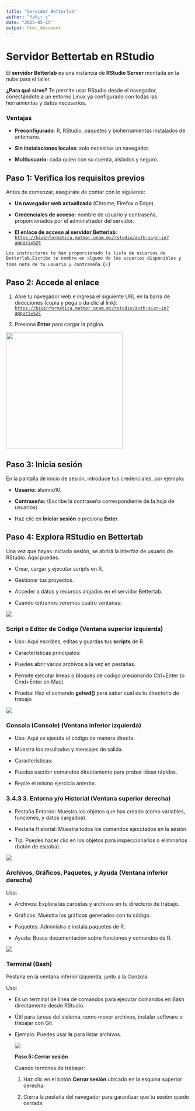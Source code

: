 ```yaml
---
title: "Servidor Betterlab"
author: "Yahir c"
date: "2025-05-15"
output: html_document
---
```


# Servidor Bettertab en RStudio

El **servidor Betterlab** es una instancia de **RStudio Server** montada en la nube para el taller.

**¿Para qué sirve?** Te permite usar RStudio desde el navegador, conectándote a un entorno Linux ya configurado con todas las herramientas y datos necesarios.

### **Ventajas**

-   **Preconfigurado**: R, RStudio, paquetes y bioherramientas instalados de antemano.

-   **Sin instalaciones locales**: solo necesitas un navegador.

-   **Multiusuario:** cada quien con su cuenta, aislados y seguro.

## **Paso 1: Verifica los requisitos previos**

Antes de comenzar, asegúrate de contar con lo siguiente:

-   **Un navegador web actualizado** (Chrome, Firefox o Edge).

-   **Credenciales de acceso:** nombre de usuario y contraseña, proporcionados por el administrador del servidor.

-   **El enlace de acceso al servidor Betterlab**: [`https://bioinformatica.matmor.unam.mx/rstudio/auth-sign-in?appUri=%2F`](https://bioinformatica.matmor.unam.mx/rstudio/auth-sign-in?appUri=%2F)

| `Los instructores te han proporcionado la lista de usuarios de Betterlab.Escribe tu nombre en alguno de los usuarios disponibles y toma nota de tu usuario y contraseña.`{=}

## **Paso 2: Accede al enlace**

1.  Abre tu navegador web e ingresa el siguiente URL en la barra de direcciones (copia y pega o da clic al link): [`https://bioinformatica.matmor.unam.mx/rstudio/auth-sign-in?appUri=%2F`](https://bioinformatica.matmor.unam.mx/rstudio/auth-sign-in?appUri=%2F)

2.  Presiona **Enter** para cargar la página.

![](https://iscb-rsg-mexico.github.io/Workshop_Bash2024/img/BetterLab1.png){width="319"}

## **Paso 3: Inicia sesión**

En la pantalla de inicio de sesión, introduce tus credenciales, por ejemplo:

-   **Usuario:** alumno10.

-   **Contraseña:** (Escribe la contraseña correspondiente de la hoja de usuarios)

-   Haz clic en **Iniciar sesión** o presiona **Enter**.

## **Paso 4: Explora RStudio en Bettertab**

Una vez que hayas iniciado sesión, se abrirá la interfaz de usuario de RStudio. Aquí puedes:

-   Crear, cargar y ejecutar scripts en R.

-   Gestionar tus proyectos.

-   Acceder a datos y recursos alojados en el servidor Bettertab.

-   Cuando entramos veremos cuatro ventanas:

![](https://iscb-rsg-mexico.github.io/Workshop_Bash2024/img/BetterLab2.jpg)

### **Script o Editor de Código (Ventana superior izquierda)**

-   Uso: Aquí escribes, editas y guardas tus **scripts** de R.

-   Características principales:

-   Puedes abrir varios archivos a la vez en pestañas.

-   Permite ejecutar líneas o bloques de código presionando Ctrl+Enter (o Cmd+Enter en Mac).

-   Prueba: Haz el comando **getwd()** para saber cual es tu directorio de trabajo

![](https://iscb-rsg-mexico.github.io/Workshop_Bash2024/img/BetterLab3.png)

### **Consola (Console) (Ventana inferior izquierda)**

-   Uso: Aquí se ejecuta el código de manera directa.

-   Muestra los resultados y mensajes de salida.

-   Características:

-   Puedes escribir comandos directamente para probar ideas rápidas.

-   Repite el mismo ejercicio anterior.

### **3.4.3 3. Entorno y/o Historial (Ventana superior derecha)**

-   Pestaña Entorno: Muestra los objetos que has creado (como variables, funciones, y datos cargados).

-   Pestaña Historial: Muestra todos los comandos ejecutados en la sesión.

-   Tip: Puedes hacer clic en los objetos para inspeccionarlos o eliminarlos (botón de escoba).

![](https://iscb-rsg-mexico.github.io/Workshop_Bash2024/img/BetterLab4.png)

### **Archivos, Gráficos, Paquetes, y Ayuda (Ventana inferior derecha)**

Uso:

-   Archivos: Explora las carpetas y archivos en tu directorio de trabajo.

-   Gráficos: Muestra los gráficos generados con tu código.

-   Paquetes: Administra e instala paquetes de R.

-   Ayuda: Busca documentación sobre funciones y comandos de R.

![](https://iscb-rsg-mexico.github.io/Workshop_Bash2024/img/BetterLab5.png)

### **Terminal (Bash)**

<div>

Pestaña en la ventana inferior izquierda, junto a la Conzola.

</div>

Uso:

-   Es un terminal de línea de comandos para ejecutar comandos en Bash directamente desde RStudio.

-   Útil para tareas del sistema, como mover archivos, instalar software o trabajar con Git.

-   Ejemplo: Puedes usar **ls** para listar archivos.

    ![](https://iscb-rsg-mexico.github.io/Workshop_Bash2024/img/BetterLab6.png)

    **Paso 5: Cerrar sesión**

    Cuando termines de trabajar:

    1.  Haz clic en el botón **Cerrar sesión** ubicado en la esquina superior derecha.

    2.  Cierra la pestaña del navegador para garantizar que tu sesión quede cerrada.
